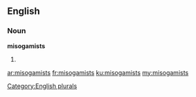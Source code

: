 ==English==

===Noun===
'''misogamists'''

# {{plural of|[[misogamist]]}}

[[Category:English plurals]]

[[ar:misogamists]]
[[fr:misogamists]]
[[ku:misogamists]]
[[my:misogamists]]